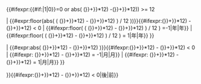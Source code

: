 <noinclude></noinclude><includeonly>{{#ifexpr:{{#if:{{{2|}}}|1|0}}=0 or abs( ({{{4|{{CURRENTMONTH}}}}}+{{{3|{{CURRENTYEAR}}}}}*12) -({{{2|{{CURRENTMONTH}}}}}+{{{1|{{CURRENTYEAR}}}}}*12)) >= 12

|<!-- in years -->{{#expr:floor(abs( ( ({{{4|{{CURRENTMONTH}}}}}+{{{3|{{CURRENTYEAR}}}}}*12) - ({{{2|{{CURRENTMONTH}}}}}+{{{1|{{CURRENTYEAR}}}}}*12) ) / 12 ))}}{{#ifexpr:({{{4|{{CURRENTMONTH}}}}}+{{{3|{{CURRENTYEAR}}}}}*12) - ({{{2|{{CURRENTMONTH}}}}}+{{{1|{{CURRENTYEAR}}}}}*12) < 0
|<!-- future -->{{#ifexpr:floor( ( ({{{4|{{CURRENTMONTH}}}}}+{{{3|{{CURRENTYEAR}}}}}*12) - ({{{2|{{CURRENTMONTH}}}}}+{{{1|{{CURRENTYEAR}}}}}*12) ) / 12 ) =-1|年|年}}
|<!-- past/current -->{{#ifexpr:floor( ( ({{{4|{{CURRENTMONTH}}}}}+{{{3|{{CURRENTYEAR}}}}}*12) - ({{{2|{{CURRENTMONTH}}}}}+{{{1|{{CURRENTYEAR}}}}}*12) ) / 12 ) = 1|年|年}}
}}

|<!-- in months -->{{#expr:abs( ({{{4|{{CURRENTMONTH}}}}}+{{{3|{{CURRENTYEAR}}}}}*12) - ({{{2|{{CURRENTMONTH}}}}}+{{{1|{{CURRENTYEAR}}}}}*12) )}}{{#ifexpr:({{{4|{{CURRENTMONTH}}}}}+{{{3|{{CURRENTYEAR}}}}}*12) - ({{{2|{{CURRENTMONTH}}}}}+{{{1|{{CURRENTYEAR}}}}}*12) < 0
|<!-- future -->{{#ifexpr: ({{{4|{{CURRENTMONTH}}}}}+{{{3|{{CURRENTYEAR}}}}}*12) - ({{{2|{{CURRENTMONTH}}}}}+{{{1|{{CURRENTYEAR}}}}}*12) = -1|月|月}}
|<!-- past/current -->{{#ifexpr: ({{{4|{{CURRENTMONTH}}}}}+{{{3|{{CURRENTYEAR}}}}}*12) - ({{{2|{{CURRENTMONTH}}}}}+{{{1|{{CURRENTYEAR}}}}}*12) = 1|月|月}}
}}

}}{{#ifexpr:({{{4|{{CURRENTMONTH}}}}}+{{{3|{{CURRENTYEAR}}}}}*12) - ({{{2|{{CURRENTMONTH}}}}}+{{{1|{{CURRENTYEAR}}}}}*12) < 0|後|前}}</includeonly><noinclude>
{{Documentation}}
</noinclude>
